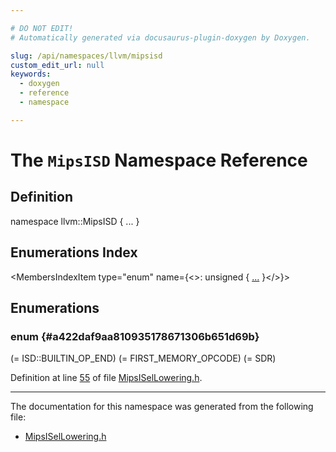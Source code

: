 ```yaml
---

# DO NOT EDIT!
# Automatically generated via docusaurus-plugin-doxygen by Doxygen.

slug: /api/namespaces/llvm/mipsisd
custom_edit_url: null
keywords:
  - doxygen
  - reference
  - namespace

---
```





# The `MipsISD` Namespace Reference

<DoxygenPage pluginConfig={pluginConfig}>



## Definition

<CodeBlock>namespace llvm::MipsISD &#123; ... &#125;</CodeBlock>

## Enumerations Index

<MembersIndex>

<MembersIndexItem
  type="enum"
  name={<>: unsigned &#123; <a href="#a422daf9aa810935178671306b651d69b">...</a> &#125;</>}>
</MembersIndexItem>

</MembersIndex>


<SectionDefinition>

## Enumerations

### enum  {#a422daf9aa810935178671306b651d69b}

<MemberDefinition
  prototype="enum llvm::MipsISD::NodeType : unsigned">

<EnumerationList title="Enumeration values">

<Link id="a422daf9aa810935178671306b651d69ba91597fd627e43769c09cc532f7178473" />
<EnumerationListItem name="FIRST_NUMBER">
 (= ISD::BUILTIN&#95;OP&#95;END)
</EnumerationListItem>

<Link id="a422daf9aa810935178671306b651d69ba6ffe3943947d5e215a842c92b923f785" />
<EnumerationListItem name="JmpLink">

</EnumerationListItem>

<Link id="a422daf9aa810935178671306b651d69ba84922260d1582a0d4f6f0925cef648d7" />
<EnumerationListItem name="TailCall">

</EnumerationListItem>

<Link id="a422daf9aa810935178671306b651d69ba230674684da59830e4af773e6393d1dd" />
<EnumerationListItem name="Highest">

</EnumerationListItem>

<Link id="a422daf9aa810935178671306b651d69ba304da432eae1d8e75d89594afb3d6f18" />
<EnumerationListItem name="Higher">

</EnumerationListItem>

<Link id="a422daf9aa810935178671306b651d69ba71e1753b225b38eb88e67626f6cfbff0" />
<EnumerationListItem name="Hi">

</EnumerationListItem>

<Link id="a422daf9aa810935178671306b651d69bae687521fe85a8c2b4490bba6464f5be3" />
<EnumerationListItem name="Lo">

</EnumerationListItem>

<Link id="a422daf9aa810935178671306b651d69ba47b57f516892e576e8800508d9991339" />
<EnumerationListItem name="GotHi">

</EnumerationListItem>

<Link id="a422daf9aa810935178671306b651d69ba4a9abd1fa2b1eafc3e1cef7e2547a697" />
<EnumerationListItem name="TlsHi">

</EnumerationListItem>

<Link id="a422daf9aa810935178671306b651d69ba48209a7d98dfb59cfd87fcdfde836d0c" />
<EnumerationListItem name="GPRel">

</EnumerationListItem>

<Link id="a422daf9aa810935178671306b651d69ba6658af4b0a62ee48eb164fca20224aa5" />
<EnumerationListItem name="ThreadPointer">

</EnumerationListItem>

<Link id="a422daf9aa810935178671306b651d69ba98f59986149fc5d24607be353a82c842" />
<EnumerationListItem name="FMS">

</EnumerationListItem>

<Link id="a422daf9aa810935178671306b651d69ba92a649fd8568f6f1cffd11b0886e03cb" />
<EnumerationListItem name="FPBrcond">

</EnumerationListItem>

<Link id="a422daf9aa810935178671306b651d69ba44b9c5d5769578c3a6689c52c3c9b1c1" />
<EnumerationListItem name="FPCmp">

</EnumerationListItem>

<Link id="a422daf9aa810935178671306b651d69ba4f09e5b9ab57b1d72349caeba37a0dc1" />
<EnumerationListItem name="FAbs">

</EnumerationListItem>

<Link id="a422daf9aa810935178671306b651d69bad16ee478dfa940adbd84aae36ce08eb6" />
<EnumerationListItem name="FSELECT">

</EnumerationListItem>

<Link id="a422daf9aa810935178671306b651d69ba32857b3b378b466787e3e75c6c09d770" />
<EnumerationListItem name="MTC1_D64">

</EnumerationListItem>

<Link id="a422daf9aa810935178671306b651d69ba828cbd76d0b9af6de505d186f3011b79" />
<EnumerationListItem name="CMovFP_T">

</EnumerationListItem>

<Link id="a422daf9aa810935178671306b651d69ba3a6a21a2d276a42c197770044394d028" />
<EnumerationListItem name="CMovFP_F">

</EnumerationListItem>

<Link id="a422daf9aa810935178671306b651d69baabe596117d9a980304cfe3a090863974" />
<EnumerationListItem name="TruncIntFP">

</EnumerationListItem>

<Link id="a422daf9aa810935178671306b651d69ba366e1eac31eeb1a1892d62ccfc0c8cf8" />
<EnumerationListItem name="Ret">

</EnumerationListItem>

<Link id="a422daf9aa810935178671306b651d69baf71ae49db5c9512a30d897ef7dff5e1e" />
<EnumerationListItem name="ERet">

</EnumerationListItem>

<Link id="a422daf9aa810935178671306b651d69baac73ab8f8ec895ed89445f3e6a203921" />
<EnumerationListItem name="EH_RETURN">

</EnumerationListItem>

<Link id="a422daf9aa810935178671306b651d69ba2a748b4e6332ee6f1fcdef61e71112ce" />
<EnumerationListItem name="MFHI">

</EnumerationListItem>

<Link id="a422daf9aa810935178671306b651d69bae4189aa234aa339a28c96ba4619b6127" />
<EnumerationListItem name="MFLO">

</EnumerationListItem>

<Link id="a422daf9aa810935178671306b651d69baaa3a89a99b8de6901fca06b0a8ef6fc7" />
<EnumerationListItem name="MTLOHI">

</EnumerationListItem>

<Link id="a422daf9aa810935178671306b651d69ba489c5c03b43333daa30af69d887fc1f2" />
<EnumerationListItem name="Mult">

</EnumerationListItem>

<Link id="a422daf9aa810935178671306b651d69baa9e622d1e702caa06bf51a57db994824" />
<EnumerationListItem name="Multu">

</EnumerationListItem>

<Link id="a422daf9aa810935178671306b651d69bae4ae06d8231c915d3a38cdaa566f19e2" />
<EnumerationListItem name="MAdd">

</EnumerationListItem>

<Link id="a422daf9aa810935178671306b651d69ba024ac538f26dc815e5003dbfc7d0327b" />
<EnumerationListItem name="MAddu">

</EnumerationListItem>

<Link id="a422daf9aa810935178671306b651d69ba5a3db6784c014740498303318623d822" />
<EnumerationListItem name="MSub">

</EnumerationListItem>

<Link id="a422daf9aa810935178671306b651d69bac72d871382f44009d2a1e136610dfb40" />
<EnumerationListItem name="MSubu">

</EnumerationListItem>

<Link id="a422daf9aa810935178671306b651d69ba78f756a9d54535a9d5c68a0566b59623" />
<EnumerationListItem name="DivRem">

</EnumerationListItem>

<Link id="a422daf9aa810935178671306b651d69ba0631b78a3ec3f07b63c0813fc261f1f5" />
<EnumerationListItem name="DivRemU">

</EnumerationListItem>

<Link id="a422daf9aa810935178671306b651d69ba2de1b8d6037bc7e75328df25ee7ca7a2" />
<EnumerationListItem name="DivRem16">

</EnumerationListItem>

<Link id="a422daf9aa810935178671306b651d69ba6178329f87bb3b3fb8fd249cff4578b4" />
<EnumerationListItem name="DivRemU16">

</EnumerationListItem>

<Link id="a422daf9aa810935178671306b651d69ba88ffa8113b6c4225bf003666059d414d" />
<EnumerationListItem name="BuildPairF64">

</EnumerationListItem>

<Link id="a422daf9aa810935178671306b651d69ba1545eb8951c999495303a078459ca3e4" />
<EnumerationListItem name="ExtractElementF64">

</EnumerationListItem>

<Link id="a422daf9aa810935178671306b651d69bab66c1ce49361a050c152c59394d0e394" />
<EnumerationListItem name="Wrapper">

</EnumerationListItem>

<Link id="a422daf9aa810935178671306b651d69ba01f63ea4f5784b419988cabeb1028e47" />
<EnumerationListItem name="DynAlloc">

</EnumerationListItem>

<Link id="a422daf9aa810935178671306b651d69bab5291bce1e8881a9f3f1ee9981b422ed" />
<EnumerationListItem name="Sync">

</EnumerationListItem>

<Link id="a422daf9aa810935178671306b651d69ba88a797f57846adb2c382b3732b471913" />
<EnumerationListItem name="Ext">

</EnumerationListItem>

<Link id="a422daf9aa810935178671306b651d69bad5006873d15f9569d1cf09deef3c6363" />
<EnumerationListItem name="Ins">

</EnumerationListItem>

<Link id="a422daf9aa810935178671306b651d69ba9e5ce4da69f90c2676e11b3f1571c808" />
<EnumerationListItem name="CIns">

</EnumerationListItem>

<Link id="a422daf9aa810935178671306b651d69ba6ffafd27acd561721645cf9062649650" />
<EnumerationListItem name="EXTP">

</EnumerationListItem>

<Link id="a422daf9aa810935178671306b651d69ba160d807a08cfa50f0fe067d7b507cd4f" />
<EnumerationListItem name="EXTPDP">

</EnumerationListItem>

<Link id="a422daf9aa810935178671306b651d69bad3624e2c68f103c6a257d2ca46ea1150" />
<EnumerationListItem name="EXTR_S_H">

</EnumerationListItem>

<Link id="a422daf9aa810935178671306b651d69baf2e111b735626a02f75856148ac05069" />
<EnumerationListItem name="EXTR_W">

</EnumerationListItem>

<Link id="a422daf9aa810935178671306b651d69bab21c1416d9487cf068d978d1e33c8081" />
<EnumerationListItem name="EXTR_R_W">

</EnumerationListItem>

<Link id="a422daf9aa810935178671306b651d69ba9a915233797c186132f7f0be8e219d12" />
<EnumerationListItem name="EXTR_RS_W">

</EnumerationListItem>

<Link id="a422daf9aa810935178671306b651d69ba27b6ac874e312b5f37fbc649f966c9c6" />
<EnumerationListItem name="SHILO">

</EnumerationListItem>

<Link id="a422daf9aa810935178671306b651d69ba3bc20adbd2089ad5a30d82f50be7f7fe" />
<EnumerationListItem name="MTHLIP">

</EnumerationListItem>

<Link id="a422daf9aa810935178671306b651d69ba27f29ec16a5aaa356f96ff1c1205002f" />
<EnumerationListItem name="MULSAQ_S_W_PH">

</EnumerationListItem>

<Link id="a422daf9aa810935178671306b651d69ba1063fbee44d8aea14d4569b43ce16170" />
<EnumerationListItem name="MAQ_S_W_PHL">

</EnumerationListItem>

<Link id="a422daf9aa810935178671306b651d69ba56b7f3af4e2ee597ed9534143bf901ee" />
<EnumerationListItem name="MAQ_S_W_PHR">

</EnumerationListItem>

<Link id="a422daf9aa810935178671306b651d69baee8772bc7c72109e060df72d0493f1f7" />
<EnumerationListItem name="MAQ_SA_W_PHL">

</EnumerationListItem>

<Link id="a422daf9aa810935178671306b651d69ba87e9e312ebaabf1a9c472bc9138120ac" />
<EnumerationListItem name="MAQ_SA_W_PHR">

</EnumerationListItem>

<Link id="a422daf9aa810935178671306b651d69bae452b9b2a62c6666e17c1391a08b318d" />
<EnumerationListItem name="DPAU_H_QBL">

</EnumerationListItem>

<Link id="a422daf9aa810935178671306b651d69ba54dd2a2b5a29f17b022c436a563a6df1" />
<EnumerationListItem name="DPAU_H_QBR">

</EnumerationListItem>

<Link id="a422daf9aa810935178671306b651d69bab2e20f4730b6dee393b525d5a73449f7" />
<EnumerationListItem name="DPSU_H_QBL">

</EnumerationListItem>

<Link id="a422daf9aa810935178671306b651d69ba304cd83316b5db1f958489ec4e3347e8" />
<EnumerationListItem name="DPSU_H_QBR">

</EnumerationListItem>

<Link id="a422daf9aa810935178671306b651d69baf9bd57cd73be476056c3fa256791db13" />
<EnumerationListItem name="DPAQ_S_W_PH">

</EnumerationListItem>

<Link id="a422daf9aa810935178671306b651d69ba6fb87fbe4a280ff588b31530e8e1aed7" />
<EnumerationListItem name="DPSQ_S_W_PH">

</EnumerationListItem>

<Link id="a422daf9aa810935178671306b651d69ba0a2ea41a49ec7e1c17c4761b99d264f6" />
<EnumerationListItem name="DPAQ_SA_L_W">

</EnumerationListItem>

<Link id="a422daf9aa810935178671306b651d69babd56ae0a2e1453041b199a1ca7d6123a" />
<EnumerationListItem name="DPSQ_SA_L_W">

</EnumerationListItem>

<Link id="a422daf9aa810935178671306b651d69ba5012e99fb35a23c09158acee6c102aef" />
<EnumerationListItem name="DPA_W_PH">

</EnumerationListItem>

<Link id="a422daf9aa810935178671306b651d69ba5e93986f8d0b530a4b0daa3c0063fa7a" />
<EnumerationListItem name="DPS_W_PH">

</EnumerationListItem>

<Link id="a422daf9aa810935178671306b651d69babc1c128d43a0149d14663608966c5e05" />
<EnumerationListItem name="DPAQX_S_W_PH">

</EnumerationListItem>

<Link id="a422daf9aa810935178671306b651d69ba3272b07f2ea401b4fd0f830266b8ddb5" />
<EnumerationListItem name="DPAQX_SA_W_PH">

</EnumerationListItem>

<Link id="a422daf9aa810935178671306b651d69bac4dd4476003819ed217c5e0829b30c58" />
<EnumerationListItem name="DPAX_W_PH">

</EnumerationListItem>

<Link id="a422daf9aa810935178671306b651d69ba2d0562c15823fed62c781badcb3a11c3" />
<EnumerationListItem name="DPSX_W_PH">

</EnumerationListItem>

<Link id="a422daf9aa810935178671306b651d69ba769886f6ebeb03d592f12792b84129cb" />
<EnumerationListItem name="DPSQX_S_W_PH">

</EnumerationListItem>

<Link id="a422daf9aa810935178671306b651d69baf79474ce1a2019cdcf1ad68585f5c1d9" />
<EnumerationListItem name="DPSQX_SA_W_PH">

</EnumerationListItem>

<Link id="a422daf9aa810935178671306b651d69baefd22c0d0f61706ab6dbd97011972a82" />
<EnumerationListItem name="MULSA_W_PH">

</EnumerationListItem>

<Link id="a422daf9aa810935178671306b651d69ba2ba8e90b1a8dff465d899e33a6404a81" />
<EnumerationListItem name="MULT">

</EnumerationListItem>

<Link id="a422daf9aa810935178671306b651d69baef631f9b0e1ee2e3c46a1a448d2d3efb" />
<EnumerationListItem name="MULTU">

</EnumerationListItem>

<Link id="a422daf9aa810935178671306b651d69ba178be7a8cb8b7f4cefe8887e8b8ab0ce" />
<EnumerationListItem name="MADD_DSP">

</EnumerationListItem>

<Link id="a422daf9aa810935178671306b651d69ba89c071e5a8c88386c138c430b31a95ee" />
<EnumerationListItem name="MADDU_DSP">

</EnumerationListItem>

<Link id="a422daf9aa810935178671306b651d69ba70ad31600a42c92a4924e177020fc54d" />
<EnumerationListItem name="MSUB_DSP">

</EnumerationListItem>

<Link id="a422daf9aa810935178671306b651d69ba92ddaeff1e7d980c97e9ce423c230a44" />
<EnumerationListItem name="MSUBU_DSP">

</EnumerationListItem>

<Link id="a422daf9aa810935178671306b651d69ba8ff274ae7e92745980a867ebc2695d0d" />
<EnumerationListItem name="SHLL_DSP">

</EnumerationListItem>

<Link id="a422daf9aa810935178671306b651d69ba99372f35f6f83b69470648eb845e07ac" />
<EnumerationListItem name="SHRA_DSP">

</EnumerationListItem>

<Link id="a422daf9aa810935178671306b651d69ba2b96b034c5babbcef2b044ccd4144eee" />
<EnumerationListItem name="SHRL_DSP">

</EnumerationListItem>

<Link id="a422daf9aa810935178671306b651d69ba8ed1313249b5f0f1b44c728bf17ce2d4" />
<EnumerationListItem name="SETCC_DSP">

</EnumerationListItem>

<Link id="a422daf9aa810935178671306b651d69ba3115ebc375dd4e98b09907fee318dbd1" />
<EnumerationListItem name="SELECT_CC_DSP">

</EnumerationListItem>

<Link id="a422daf9aa810935178671306b651d69ba88698c97bacd6aef8d438a130203c69a" />
<EnumerationListItem name="VALL_ZERO">

</EnumerationListItem>

<Link id="a422daf9aa810935178671306b651d69bac346b4950388fdb4201196c03533fd5d" />
<EnumerationListItem name="VANY_ZERO">

</EnumerationListItem>

<Link id="a422daf9aa810935178671306b651d69ba94a8fbea394947cfd85ab7939f931378" />
<EnumerationListItem name="VALL_NONZERO">

</EnumerationListItem>

<Link id="a422daf9aa810935178671306b651d69baf1cbc3b8a8f6b83397cba66e989e8bd2" />
<EnumerationListItem name="VANY_NONZERO">

</EnumerationListItem>

<Link id="a422daf9aa810935178671306b651d69ba5ac3089162d80f74ee295dfbf1cfcafb" />
<EnumerationListItem name="VCEQ">

</EnumerationListItem>

<Link id="a422daf9aa810935178671306b651d69ba9e01e7638de924f0942d420c5ff4d604" />
<EnumerationListItem name="VCLE_S">

</EnumerationListItem>

<Link id="a422daf9aa810935178671306b651d69bafc6b3d5974ca43368eb99e8558202394" />
<EnumerationListItem name="VCLE_U">

</EnumerationListItem>

<Link id="a422daf9aa810935178671306b651d69ba7533897bc18887557911e1c835948d5c" />
<EnumerationListItem name="VCLT_S">

</EnumerationListItem>

<Link id="a422daf9aa810935178671306b651d69ba74bc5737732b04f461f372dadf6ec16b" />
<EnumerationListItem name="VCLT_U">

</EnumerationListItem>

<Link id="a422daf9aa810935178671306b651d69bafb6a806352c26482752f729ff5843752" />
<EnumerationListItem name="VSHF">

</EnumerationListItem>

<Link id="a422daf9aa810935178671306b651d69baad35f47170b3dabe28b51462d40ba212" />
<EnumerationListItem name="SHF">

</EnumerationListItem>

<Link id="a422daf9aa810935178671306b651d69ba66d3e593d4b5d9355845418ce07b8093" />
<EnumerationListItem name="ILVEV">

</EnumerationListItem>

<Link id="a422daf9aa810935178671306b651d69ba7480b95bf7e21f17e79e3ef6f26b2090" />
<EnumerationListItem name="ILVOD">

</EnumerationListItem>

<Link id="a422daf9aa810935178671306b651d69ba1559a6a52ea1b86e53852f0c4e11fe0b" />
<EnumerationListItem name="ILVL">

</EnumerationListItem>

<Link id="a422daf9aa810935178671306b651d69ba4ace0dc4a4017232cc502e6a7e238038" />
<EnumerationListItem name="ILVR">

</EnumerationListItem>

<Link id="a422daf9aa810935178671306b651d69ba721b30ace12bdac89b93684865ee6941" />
<EnumerationListItem name="PCKEV">

</EnumerationListItem>

<Link id="a422daf9aa810935178671306b651d69ba059c603e586f238f5ec78c99c6dc1eaa" />
<EnumerationListItem name="PCKOD">

</EnumerationListItem>

<Link id="a422daf9aa810935178671306b651d69badceba4e61f97a26798aac5824e2fcd4f" />
<EnumerationListItem name="INSVE">

</EnumerationListItem>

<Link id="a422daf9aa810935178671306b651d69bae2495da6743e7ab111e7a6d58fc9260b" />
<EnumerationListItem name="VNOR">

</EnumerationListItem>

<Link id="a422daf9aa810935178671306b651d69bae92303a8af654541359884ddfc76af00" />
<EnumerationListItem name="VEXTRACT_SEXT_ELT">

</EnumerationListItem>

<Link id="a422daf9aa810935178671306b651d69ba6f1d5020c110223d3bb85a6e82e3b618" />
<EnumerationListItem name="VEXTRACT_ZEXT_ELT">

</EnumerationListItem>

<Link id="a422daf9aa810935178671306b651d69bac9b0dd713fedef231f6934be939701f9" />
<EnumerationListItem name="DOUBLE_SELECT_I">

</EnumerationListItem>

<Link id="a422daf9aa810935178671306b651d69ba3a1817f931bce782df97320107134c00" />
<EnumerationListItem name="DOUBLE_SELECT_I64">

</EnumerationListItem>

<Link id="a422daf9aa810935178671306b651d69ba5b6a508b5e09e0634a4110883b0784dc" />
<EnumerationListItem name="FIRST_MEMORY_OPCODE">

</EnumerationListItem>

<Link id="a422daf9aa810935178671306b651d69bafe575bccaad054f296d74a527463714a" />
<EnumerationListItem name="LWL">
 (= FIRST&#95;MEMORY&#95;OPCODE)
</EnumerationListItem>

<Link id="a422daf9aa810935178671306b651d69ba00d989ef11bb6ca53e1669a0780109e8" />
<EnumerationListItem name="LWR">

</EnumerationListItem>

<Link id="a422daf9aa810935178671306b651d69ba606a3ada58afda41f8d8fa0dea24762b" />
<EnumerationListItem name="SWL">

</EnumerationListItem>

<Link id="a422daf9aa810935178671306b651d69ba912bbd12a43c7565b673301ed0e0b92e" />
<EnumerationListItem name="SWR">

</EnumerationListItem>

<Link id="a422daf9aa810935178671306b651d69ba7c9bd3f26365a95215ef02f178696ca1" />
<EnumerationListItem name="LDL">

</EnumerationListItem>

<Link id="a422daf9aa810935178671306b651d69baa0686bd3f7b2056b4fc76d2b4ec46e17" />
<EnumerationListItem name="LDR">

</EnumerationListItem>

<Link id="a422daf9aa810935178671306b651d69ba802783759d8d5f51e58652e651a2f543" />
<EnumerationListItem name="SDL">

</EnumerationListItem>

<Link id="a422daf9aa810935178671306b651d69ba98e5728321f3e1a33ebf7881011faf03" />
<EnumerationListItem name="SDR">

</EnumerationListItem>

<Link id="a422daf9aa810935178671306b651d69ba54ba77ed9c65e892eb951e3142bd63d7" />
<EnumerationListItem name="LAST_MEMORY_OPCODE">
 (= SDR)
</EnumerationListItem>

</EnumerationList>

Definition at line <a href="/docs/api/files/lib/lib/target/lib/target/mips/mipsisellowering-h/#l00055">55</a> of file <a href="/docs/api/files/lib/lib/target/lib/target/mips/mipsisellowering-h">MipsISelLowering.h</a>.
</MemberDefinition>

</SectionDefinition>

<hr/>

The documentation for this namespace was generated from the following file:

<ul>
<li><a href="/docs/api/files/lib/lib/target/lib/target/mips/mipsisellowering-h">MipsISelLowering.h</a></li>
</ul>

</DoxygenPage>
